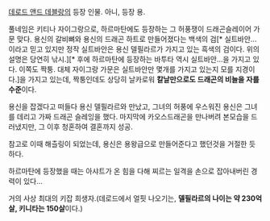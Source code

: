 [[데로드 앤드 데블랑]]의 등장 인물. 아니, 등장 용.

풀네임은 키티나 자이그랑으로, 하르마탄에도 등장하는 그 허풍쟁이 드래곤슬레이어 가문 맞다. 용신의 갈비뼈와 용신의 드래곤 하트로 만들어졌다는 백색의 검[* 실트바안...이라고 믿고 있지만 정작 실트바안은 용신 델필라르가 가지고 있는 흑색의 검이다. 위의 설명은 당연히 낚시.][* 후에 하르마탄에 등장하는 바투타 역시 실트바안...을 가지고 있다. 이쪽도 짝퉁. 대체 자이그랑 가문은 실트바안만 몇개를 가지고 있는지 모를 지경이다.]을 가지고 있는데, 짝퉁인데도 상당히 날카로워 '''칼날만으로도 드래곤의 비늘을 자를 수준'''이다.

용신을 잡겠다고 떠들다 용신 델필라르와 만났고, 그녀의 허풍에 우스워진 용신은 그녀를 데리고 가짜 드래곤 슬레잉을 했다. 마지막에 카오스드래곤을 만나버려 본모습을 드러냈지만, 그 이후 청혼하여 결혼까지 성공.

참고로 이때 해츨링이 되었는데, 용신은 용왕급으로 만들어준다고 했던것을 거절한 듯 하다.

하르마탄에 등장했을 때는 아샤트가 온 힘을 다해 찌르는 일격을 손으로 잡아내버린 경력이 있다...

거의 사상 최대의 키잡 희생자.(데로드에서 얼핏 나오기는, '''델필라르의 나이는 약 230억 살, 키니타는 150살'''이다.)
